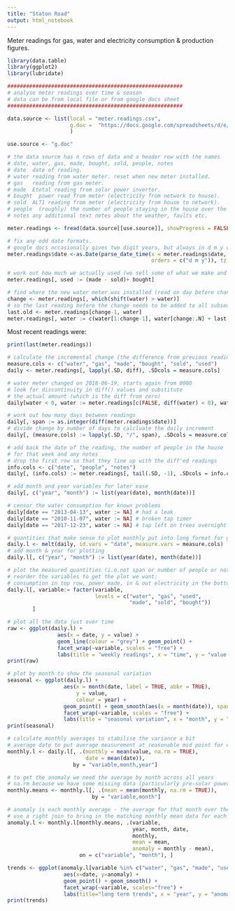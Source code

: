 ```yaml
---
title: "Staton Road"
output: html_notebook
---
```


Meter readings for gas, water and electricity consumption & production figures.

```r
library(data.table)
library(ggplot2)
library(lubridate)

########################################################
# analyse meter readings over time & season
# data can be from local file or from google docs sheet
########################################################

data.source <- list(local = "meter.readings.csv",
                    g.doc =  "https://docs.google.com/spreadsheets/d/e/2PACX-1vQ0dz7rlUoZDa4z1nwXtQFwwVli9flGD8ZsgaNgSTjG5YrD09q0iqaZbSMe04aWMkFhCSboSxwz3Fxc/pub?gid=0&single=true&output=csv"
                    )

use.source <- "g.doc"

# the data source has n rows of data and a header row with the names
# date, water, gas, made, bought, sold, people, notes
# date  date of reading.
# water reading from water meter. reset when new meter installed.
# gas   reading from gas meter.
# made  Etotal reading from solar power inverter.
# bought  power read from meter (electricity from network to house).
# sold  ALT1 reading from meter (electricity from house to network).
# people  (roughly) the number of people staying in the house over the period.
# notes any additional text notes about the weather, faults etc.
```


```r
meter.readings <- fread(data.source[[use.source]], showProgress = FALSE)

# fix any odd date formats.
# google docs occasionally gives two digit years, but always in d m y order for my data
meter.readings$date <-as.Date(parse_date_time(x = meter.readings$date, 
                                              orders = c("d m y")), tz = "UTC")

# work out how much we actually used (we sell some of what we make and use all that we buy)
meter.readings[, used := (made - sold)+ bought]

# find where the new water meter was installed (read on day before change then at the end of the next week)
change <- meter.readings[, which(shift(water) > water)]
# so the last reading before the change needs to be added to all subsequent readings to get the cumulative reading
last.old <- meter.readings[change-1, water]
meter.readings[, water := c(water[1:change-1], water[change:.N] + last.old)]
```

Most recent readings were:
```r
print(last(meter.readings))
```

```r
# calculate the incremental change (the difference from previous reading)
measure.cols <- c("water", "gas", "made", "bought", "sold", "used")
daily <- meter.readings[, lapply(.SD, diff), .SDcols = measure.cols]

# water meter changed on 2018-06-19, starts again from 0000
# look for discontinuity in diff() values and substitute 
# the actual amount (which is the diff from zero)
daily[water < 0, water := meter.readings[c(FALSE, diff(water) < 0), water] ]

# work out how many days between readings
daily[, span := as.integer(diff(meter.readings$date))]
# divide change by number of days to calcluate the daily increment
daily[, (measure.cols) := lapply(.SD, "/", span), .SDcols = measure.cols]

# add back the date of the reading, the number of people in the house
# for that week and any notes
# drop the first row so that they line up with the diff'ed readings
info.cols <- c("date", "people", "notes")
daily[, (info.cols) := meter.readings[, tail(.SD, -1), .SDcols = info.cols]]

# add month and year variables for later ease
daily[, c("year", "month") := list(year(date), month(date))]

# censor the water consumption for known problems
daily[date == "2013-04-13", water := NA] # had a leak
daily[date == "2010-11-07", water := NA] # broken tap timer
daily[date == "2017-12-23", water := NA] # tap left on trees overnight

# quantities that make sense to plot monthly put into long format for ggplotting
daily.l <- melt(daily, id.vars = "date", measure.vars = measure.cols)
# add month & year for plotting
daily.l[, c("year", "month") := list(year(date), month(date))]
```
```r
# plot the measured quantities (i.e.not span or number of people or notes) monthly
# reorder the variables to get the plot we want: 
# consumption in top row, power made, in & out electricity in the bottom row
daily.l[, variable:= factor(variable, 
                            levels = c("water", "gas", "used", 
                                       "made", "sold", "bought"))
        ]
```
```r
# plot all the data just over time
raw <- ggplot(daily.l) + 
                aes(x = date, y = value) + 
                geom_line(colour = "grey") + geom_point() + 
                facet_wrap(~variable, scales = "free") +
                labs(title = "weekly readings", x = "time", y = "value per day")
print(raw)
```
```r
# plot by month to show the seasonal variation
seasonal <- ggplot(daily.l) + 
                  aes(x = month(date, label = TRUE, abbr = TRUE), 
                      y = value, 
                      colour = year) + 
                  geom_point() + geom_smooth(aes(x = month(date)), span = 0.4) +
                  facet_wrap(~variable, scales = "free") + 
                  labs(title = "seasonal variation", x = "month", y = "value")
print(seasonal)
```
```r
# calculate monthly averages to stabilise the variance a bit
# average date to put average measurement at reasonable mid point for each month
monthly.l <- daily.l[, .(monthly = mean(value, na.rm = TRUE), 
                         date = mean(date)), 
                     by = "variable,month,year"]

# to get the anomaly we need the average by month across all years
# na.rm because we have some missing data (particularly pre-solar power figures)
monthly.means <- monthly.l[, .(mean = mean(monthly, na.rm = TRUE)),
                           by = "variable,month"]
```
```r
# anomaly is each monthly average - the average for that month over the whole data set
# use a right join to bring in the matching monthly mean data for each variable
anomaly.l <- monthly.l[monthly.means, .(variable, 
                                        year, month, date, 
                                        monthly, 
                                        mean = mean, 
                                        anomaly = monthly - mean),
                       on = c("variable", "month"), ]

trends <- ggplot(anomaly.l[variable %in% c("water", "gas", "made", "used"),]) + 
                  aes(x=date, y=anomaly) + 
                  geom_point() + geom_smooth() +
                  facet_wrap(~variable, scales="free") + 
                  labs(title="long term trends", x = "year", y = "anomaly")
print(trends)
```